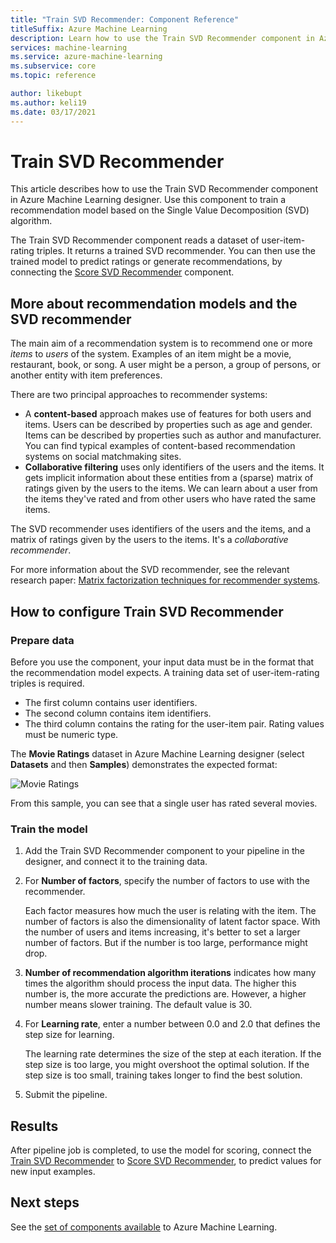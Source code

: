 ```yaml
---
title: "Train SVD Recommender: Component Reference"
titleSuffix: Azure Machine Learning
description: Learn how to use the Train SVD Recommender component in Azure Machine Learning to train a Bayesian recommender by using the SVD algorithm.
services: machine-learning
ms.service: azure-machine-learning
ms.subservice: core
ms.topic: reference

author: likebupt
ms.author: keli19
ms.date: 03/17/2021
---
```


# Train SVD Recommender

This article describes how to use the Train SVD Recommender component in Azure Machine Learning designer. Use this component to train a recommendation model based on the Single Value Decomposition (SVD) algorithm.  

The Train SVD Recommender component reads a dataset of user-item-rating triples. It returns a trained SVD recommender. You can then use the trained model to predict ratings or generate recommendations, by connecting the [Score SVD Recommender](score-svd-recommender.md) component.  


  
## More about recommendation models and the SVD recommender  

The main aim of a recommendation system is to recommend one or more *items* to *users* of the system. Examples of an item might be a movie, restaurant, book, or song. A user might be a person, a group of persons, or another entity with item preferences.  

There are two principal approaches to recommender systems: 

+ A **content-based** approach makes use of features for both users and items. Users can be described by properties such as age and gender. Items can be described by properties such as author and manufacturer. You can find typical examples of content-based recommendation systems on social matchmaking sites. 
+ **Collaborative filtering** uses only identifiers of the users and the items. It gets implicit information about these entities from a (sparse) matrix of ratings given by the users to the items. We can learn about a user from the items they've rated and from other users who have rated the same items.  

The SVD recommender uses identifiers of the users and the items, and a matrix of ratings given by the users to the items. It's a *collaborative recommender*. 

For more information about the SVD recommender, see the relevant research paper: [Matrix factorization techniques for recommender systems](https://datajobs.com/data-science-repo/Recommender-Systems-[Netflix].pdf).


## How to configure Train SVD Recommender  

### Prepare data

Before you use the component, your input data must be in the format that the recommendation model expects. A training data set of user-item-rating triples is required.

+ The first column contains user identifiers.
+ The second column contains item identifiers.
+ The third column contains the rating for the user-item pair. Rating values must be numeric type.  

The **Movie Ratings** dataset in Azure Machine Learning designer (select **Datasets** and then **Samples**) demonstrates the expected format:

![Movie Ratings](media/module/movie-ratings-dataset.png)

From this sample, you can see that a single user has rated several movies. 

### Train the model

1.  Add the Train SVD Recommender component to your pipeline in the designer, and connect it to the training data.  
   
2.  For **Number of factors**, specify the number of factors to use with the recommender.  
    
    Each factor measures how much the user is relating with the item. The number of factors is also the dimensionality of latent factor space. With the number of users and items increasing, it's better to set a larger number of factors. But if the number is too large, performance might drop.
    
3.  **Number of recommendation algorithm iterations** indicates how many times the algorithm should process the input data. The higher this number is, the more accurate the predictions are. However, a higher number means slower training. The default value is 30.

4.  For **Learning rate**, enter a number between 0.0 and 2.0 that defines the step size for learning.

    The learning rate determines the size of the step at each iteration. If the step size is too large, you might overshoot the optimal solution. If the step size is too small, training takes longer to find the best solution. 
  
5.  Submit the pipeline.  

## Results

After pipeline job is completed, to use the model for scoring, connect the [Train SVD Recommender](train-svd-recommender.md) to [Score SVD Recommender](score-svd-recommender.md), to predict values for new input examples.

## Next steps

See the [set of components available](component-reference.md) to Azure Machine Learning. 
